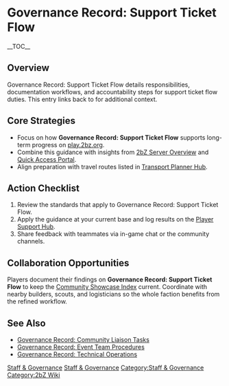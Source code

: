{{Short description|Governance Record: Support Ticket Flow details responsibilities, documentation workflows, and accountability steps for support ticket flow duties}}
= Governance Record: Support Ticket Flow =
{{2bZ Navbox}}
__TOC__

== Overview ==
Governance Record: Support Ticket Flow details responsibilities, documentation workflows,
and accountability steps for support ticket flow duties. This entry links back to
[[Category:Staff & Governance|Staff & Governance]] for additional context.

== Core Strategies ==
* Focus on how '''Governance Record: Support Ticket Flow''' supports long-term progress on [[play.2bz.org]].
* Combine this guidance with insights from [[2bZ Server Overview]] and [[Quick Access Portal]].
* Align preparation with travel routes listed in [[Transport Planner Hub]].

== Action Checklist ==
# Review the [[Category:Staff & Governance|Staff & Governance]] standards that apply to Governance Record: Support Ticket Flow.
# Apply the guidance at your current base and log results on the [[Player Support Hub]].
# Share feedback with teammates via in-game chat or the community channels.

== Collaboration Opportunities ==
Players document their findings on '''Governance Record: Support Ticket Flow''' to keep
the [[Community Showcase Index]] current. Coordinate with nearby builders, scouts, and
logisticians so the whole faction benefits from the refined workflow.

== See Also ==
* [[Governance Record: Community Liaison Tasks]]
* [[Governance Record: Event Team Procedures]]
* [[Governance Record: Technical Operations]]

[[Category:Staff & Governance]]
[[Category:2bZ Wiki]]
